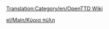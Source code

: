 [[Translation:Category/en/OpenTTD Wiki]]

{{en/Bilingual box| El
| ''Αυτή η κατηγορία περιέχει υλικό σχετικά με διάφορες πτυχές διαχείρησης του OpenTTD Wiki.''
| ''This category contains material relating to various administration aspects of the OpenTTD Wiki.''}}


[[el/Main/Κύρια πύλη]]